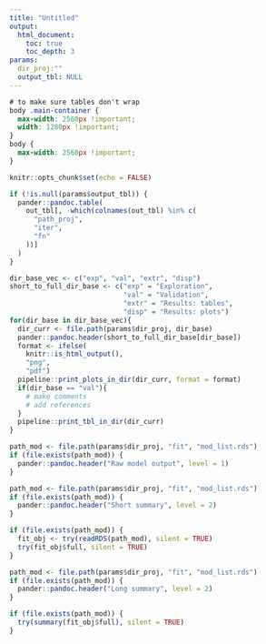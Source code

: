 ```yaml
---
title: "Untitled"
output: 
  html_document:
    toc: true
    toc_depth: 3
params:
  dir_proj:""
  output_tbl: NULL
---
```


```css
# to make sure tables don't wrap
body .main-container {
  max-width: 2560px !important;
  width: 1280px !important;
}
body {
  max-width: 2560px !important;
}
```

```r
knitr::opts_chunk$set(echo = FALSE)
```

```r
if (!is.null(params$output_tbl)) {
  pander::pandoc.table(
    out_tbl[, -which(colnames(out_tbl) %in% c(
      "path_proj",
      "iter",
      "fn"
    ))]
  )
}
```

```r
dir_base_vec <- c("exp", "val", "extr", "disp")
short_to_full_dir_base <- c("exp" = "Exploration", 
                            "val" = "Validation", 
                            "extr" = "Results: tables", 
                            "disp" = "Results: plots")
for(dir_base in dir_base_vec){
  dir_curr <- file.path(params$dir_proj, dir_base)
  pander::pandoc.header(short_to_full_dir_base[dir_base])
  format <- ifelse(
    knitr::is_html_output(),
    "png", 
    "pdf")
  pipeline::print_plots_in_dir(dir_curr, format = format)
  if(dir_base == "val"){
    # make comments
    # add references
  }
  pipeline::print_tbl_in_dir(dir_curr)
}

```

```r
path_mod <- file.path(params$dir_proj, "fit", "mod_list.rds")
if (file.exists(path_mod)) {
  pander::pandoc.header("Raw model output", level = 1)
}
```

```r
path_mod <- file.path(params$dir_proj, "fit", "mod_list.rds")
if (file.exists(path_mod)) {
  pander::pandoc.header("Short summary", level = 2)
}
```

```r
if (file.exists(path_mod)) {
  fit_obj <- try(readRDS(path_mod), silent = TRUE)
  try(fit_obj$full, silent = TRUE)
}
```

```r
path_mod <- file.path(params$dir_proj, "fit", "mod_list.rds")
if (file.exists(path_mod)) {
  pander::pandoc.header("Long summary", level = 2)
}
```

```r
if (file.exists(path_mod)) {
  try(summary(fit_obj$full), silent = TRUE)
}
```
